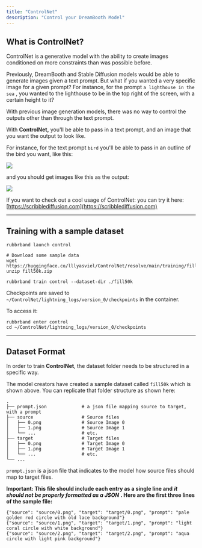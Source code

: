 ```yaml
---
title: "ControlNet"
description: "Control your DreamBooth Model"
---
```


## **What is ControlNet?**

ControlNet is a generative model with the ability to create images conditioned on more constraints than was possible before.

Previously, DreamBooth and Stable Diffusion models would be able to generate images given a text prompt. But what if you wanted a very specific image for a given prompt? For instance, for the prompt `a lighthouse in the sea` , you wanted to the lighthouse to be in the top right of the screen, with a certain height to it? 

With previous image generation models, there was no way to control the outputs other than through the text prompt.

With **ControlNet,** you'll be able to pass in a text prompt, and an image that you want the output to look like.

For instance, for the text prompt `bird` you'll be able to pass in an outline of the bird you want, like this:


![](/images/cli-docs/models/ControlNet1.png)


and you should get images like this as the output:


![](/images/cli-docs/models/ControlNet2.png)


If you want to check out a cool usage of ControlNet: you can try it here: [https://scribblediffusion.com](https://scribblediffusion.com)

****

## Training with a sample dataset

```
rubbrband launch control

# Download some sample data
wget https://huggingface.co/lllyasviel/ControlNet/resolve/main/training/fill50k.zip
unzip fill50k.zip

rubbrband train control --dataset-dir ./fill50k
```

Checkpoints are saved to `~/ControlNet/lightning_logs/version_0/checkpoints` in the container.

To access it:

```
rubbrband enter control
cd ~/ControlNet/lightning_logs/version_0/checkpoints
```

****

## Dataset Format

In order to train **ControlNet**, the dataset folder needs to be structured in a specific way.

The model creators have created a sample dataset called `fill50k` which is shown above. You can replicate that folder structure as shown here:

```
.
├── prompt.json             # a json file mapping source to target, with a prompt
├── source                  # Source files
│   ├── 0.png               # Source Image 0
│   ├── 1.png               # Source Image 1
│   └── ...                 # etc.
├── target                  # Target files
│   ├── 0.png               # Target Image 0
│   ├── 1.png               # Target Image 1
│   └── ...                 # etc.
└── ...
```

`prompt.json` is a json file that indicates to the model how source files should map to target files. 

**Important: This file should include each entry as a single line and** **_it should not be properly formatted as a JSON_** **. Here are the first three lines of the sample file:**

```
{"source": "source/0.png", "target": "target/0.png", "prompt": "pale golden rod circle with old lace background"}
{"source": "source/1.png", "target": "target/1.png", "prompt": "light coral circle with white background"}
{"source": "source/2.png", "target": "target/2.png", "prompt": "aqua circle with light pink background"}
```

